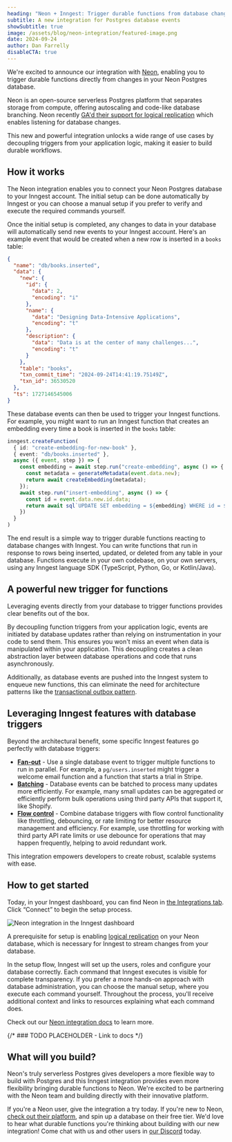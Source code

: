 ```yaml
---
heading: "Neon + Inngest: Trigger durable functions from database changes"
subtitle: A new integration for Postgres database events
showSubtitle: true
image: /assets/blog/neon-integration/featured-image.png
date: 2024-09-24
author: Dan Farrelly
disableCTA: true
---
```


We're excited to announce our integration with [Neon](https://neon.tech/), enabling you to trigger durable functions directly from changes in your Neon Postgres database.

Neon is an open-source serverless Postgres platform that separates storage from compute, offering autoscaling and code-like database branching. Neon recently [GA'd their support for logical replication](https://neon.tech/docs/changelog/2024-08-23) which enables listening for database changes.

This new and powerful integration unlocks a wide range of use cases by decoupling triggers from your application logic, making it easier to build durable workflows.

## How it works

The Neon integration enables you to connect your Neon Postgres database to your Inngest account. The initial setup can be done automatically by Inngest or you can choose a manual setup if you prefer to verify and execute the required commands yourself.

Once the initial setup is completed, any changes to data in your database will automatically send new events to your Inngest account. Here's an example event that would be created when a new row is inserted in a `books` table:

```json
{
  "name": "db/books.inserted",
  "data": {
    "new": {
      "id": {
        "data": 2,
        "encoding": "i"
      },
      "name": {
        "data": "Designing Data-Intensive Applications",
        "encoding": "t"
      },
      "description": {
        "data": "Data is at the center of many challenges...",
        "encoding": "t"
      }
    },
    "table": "books",
    "txn_commit_time": "2024-09-24T14:41:19.75149Z",
    "txn_id": 36530520
  },
  "ts": 1727146545006
}
```

These database events can then be used to trigger your Inngest functions. For example, you might want to run an Inngest function that creates an embedding every time a book is inserted in the `books` table:

```typescript
inngest.createFunction(
  { id: "create-embedding-for-new-book" },
  { event: "db/books.inserted" },
  async ({ event, step }) => {
    const embedding = await step.run("create-embedding", async () => {
      const metadata = generateMetadata(event.data.new);
      return await createEmbedding(metadata);
    });
    await step.run("insert-embedding", async () => {
      const id = event.data.new.id.data;
      return await sql`UPDATE SET embedding = ${embedding} WHERE id = ${id}`
    })
  }
)
```

The end result is a simple way to trigger durable functions reacting to database changes with Inngest. You can write functions that run in response to rows being inserted, updated, or deleted from any table in your database. Functions execute in your own codebase, on your own servers, using any Inngest language SDK (TypeScript, Python, Go, or Kotlin/Java).

## A powerful new trigger for functions

Leveraging events directly from your database to trigger functions provides clear benefits out of the box.

By decoupling function triggers from your application logic, events are initiated by database updates rather than relying on instrumentation in your code to send them. This ensures you won't miss an event when data is manipulated within your application. This decoupling creates a clean abstraction layer between database operations and code that runs asynchronously.

Additionally, as database events are pushed into the Inngest system to enqueue new functions, this can eliminate the need for architecture patterns like the [transactional outbox pattern](https://microservices.io/patterns/data/transactional-outbox.html).

## Leveraging Inngest features with database triggers

Beyond the architectural benefit, some specific Inngest features go perfectly with database triggers:

* [**Fan-out**](/docs/guides/fan-out-jobs?ref=blog-neon-integration) \- Use a single database event to trigger multiple functions to run in parallel. For example, a `pg/users.inserted` might trigger a welcome email function and a function that starts a trial in Stripe.
* [**Batching**](/docs/guides/batching?ref=blog-neon-integration) \- Database events can be batched to process many updates more efficiently. For example, many small updates can be aggregated or efficiently perform bulk operations using third party APIs that support it, like Shopify.
* [**Flow control**](/docs/guides/flow-control?ref=blog-neon-integration) \- Combine database triggers with flow control functionality like throttling, debouncing, or rate limiting for better resource management and efficiency. For example, use throttling for working with third party API rate limits or use debounce for operations that may happen frequently, helping to avoid redundant work.

This integration empowers developers to create robust, scalable systems with ease.

## How to get started

Today, in your Inngest dashboard, you can find Neon in [the Integrations tab](https://app.inngest.com/settings/integrations). Click “Connect” to begin the setup process.

![Neon integration in the Inngest dashboard](/assets/blog/neon-integration/integration-graphic.png)

A prerequisite for setup is enabling [logical replication](https://neon.tech/docs/guides/logical-replication-guide) on your Neon database, which is necessary for Inngest to stream changes from your database.

In the setup flow, Inngest will set up the users, roles and configure your database correctly. Each command that Inngest executes is visible for complete transparency. If you prefer a more hands-on approach with database administration, you can choose the manual setup, where you execute each command yourself. Throughout the process, you'll receive additional context and links to resources explaining what each command does.

Check out our [Neon integration docs](/docs/features/events-triggers/neon?ref=blog-neon-integration) to learn more.

{/* ### TODO PLACEHOLDER - Link to docs */}

## What will you build?

Neon's truly serverless Postgres gives developers a more flexible way to build with Postgres and this Inngest integration provides even more flexibility bringing durable functions to Neon. We're excited to be partnering with the Neon team and building directly with their innovative platform.

If you're a Neon user, give the integration a try today. If you're new to Neon, [check out their platform](https://neon.tech/), and spin up a database on their free tier. We'd love to hear what durable functions you're thinking about building with our new integration\! Come chat with us and other users in [our Discord](https://www.inngest.com/discord) today.

